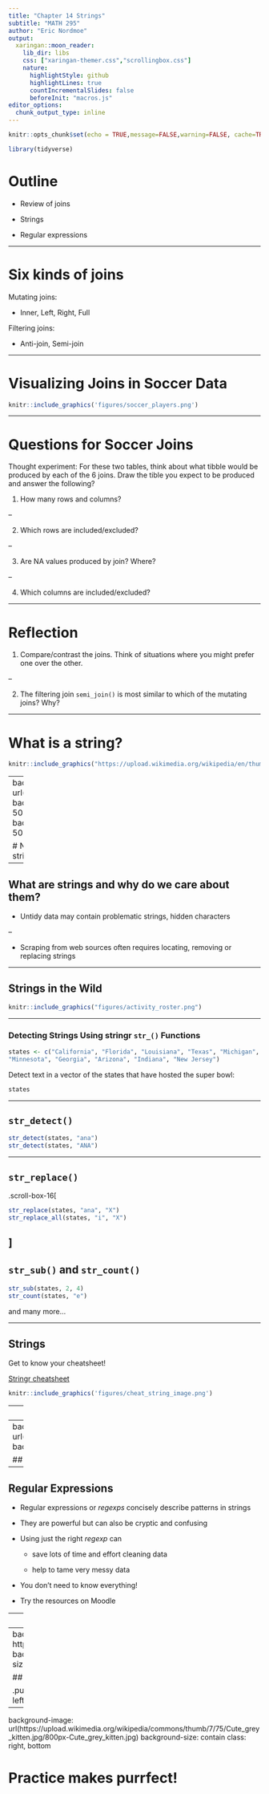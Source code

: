 ```yaml
---
title: "Chapter 14 Strings"
subtitle: "MATH 295"
author: "Eric Nordmoe"
output:
  xaringan::moon_reader:
    lib_dir: libs
    css: ["xaringan-themer.css","scrollingbox.css"]
    nature:
      highlightStyle: github
      highlightLines: true
      countIncrementalSlides: false
      beforeInit: "macros.js"
editor_options: 
  chunk_output_type: inline
---
```




```r
knitr::opts_chunk$set(echo = TRUE,message=FALSE,warning=FALSE, cache=TRUE)
```

```r
library(tidyverse)
```


# Outline  

* Review of joins 

* Strings  

* Regular expressions

---

# Six kinds of joins  

Mutating joins:  

* Inner, Left, Right, Full  

Filtering joins:  

* Anti-join, Semi-join

---

# Visualizing Joins in Soccer Data  


```r
knitr::include_graphics('figures/soccer_players.png')
```

---

# Questions for Soccer Joins  

Thought experiment: For these two tables, think about what tibble would be produced by each of the 6 joins.  Draw the tible you expect to be produced and answer the following?

1) How many rows and columns?

--

2) Which rows are included/excluded?

--

3) Are NA values produced by join? Where?

--

4) Which columns are included/excluded?

---

# Reflection  

1) Compare/contrast the joins. Think of situations where you might prefer one over the other.

--

2) The filtering join `semi_join()` is most similar to which of the mutating joins? Why?

---

# What is a string?  


```r
knitr::include_graphics("https://upload.wikimedia.org/wikipedia/en/thumb/1/1f/Spool_of_string.jpg/544px-Spool_of_string.jpg")
```

---
background-image: url(figures/stringr.png)
background-position: 50% 75%
background-size: 50%

# No, really! What is a string?


---

## What are strings and why do we care about them?  

* Untidy data may contain problematic strings, hidden characters

--

* Scraping from web sources often requires locating, removing  or replacing strings

---

## Strings in the Wild  

```r
knitr::include_graphics("figures/activity_roster.png")
```


---

### Detecting Strings Using **stringr** `str_()` Functions

```r
states <- c("California", "Florida", "Louisiana", "Texas", "Michigan", 
"Minnesota", "Georgia", "Arizona", "Indiana", "New Jersey")
```

Detect text in a vector of the states that have hosted the super bowl:  
```r
states
```

---

## `str_detect()`

```r
str_detect(states, "ana")
str_detect(states, "ANA")
```

---

## `str_replace()` 

.scroll-box-16[
```r
str_replace(states, "ana", "X")
str_replace_all(states, "i", "X")
```
]
---

## `str_sub()` and `str_count()` 

```r
str_sub(states, 2, 4)
str_count(states, "e")
```

and many more...

---

## Strings  

Get to know your cheatsheet!  

[Stringr cheatsheet](https://github.com/rstudio/cheatsheets/raw/master/strings.pdf)

```r
knitr::include_graphics('figures/cheat_string_image.png')
```

---
class: inverse, center, middle

# What about more challenging string problems?

---
background-image: url(https://imgs.xkcd.com/comics/regular_expressions.png)
background-position: 50% 75%
background-size: 50%

## Regular expressions to the rescue!


---
## Regular Expressions 

* Regular expressions or *regexps* concisely describe patterns in strings  

* They are powerful but can also be cryptic and confusing  

* Using just the right *regexp* can   

    + save lots of time and effort cleaning data  
    
    + help to tame very messy data
    
* You don't need to know everything!  

* Try the resources on Moodle

---
### Using str_view() to verify regexps

```r
#starts with M or L
str_detect(states, "^[ML]")
str_view(states, "^[ML]")
```

---
background-image: url( https://imgs.xkcd.com/comics/backslashes.png)
background-position: 50% 50%
background-size: contain
class: left, top

## regexp: It's not just another \\-er flick!

.pull-left[.footnote[Source:https://xkcd.com/1638/]]
---
background-image: url(https://upload.wikimedia.org/wikipedia/commons/thumb/7/75/Cute_grey_kitten.jpg/800px-Cute_grey_kitten.jpg)
background-size: contain
class: right, bottom

# Practice makes purrfect!
